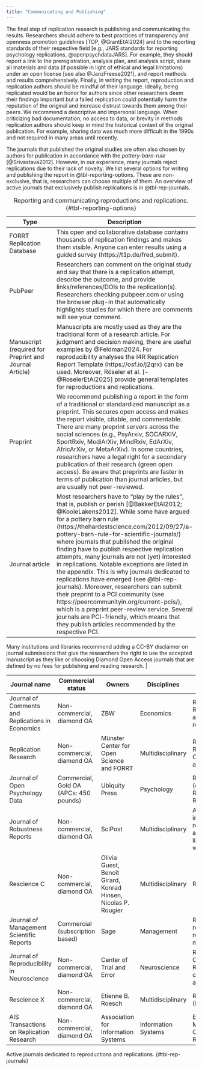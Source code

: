 ```yaml
---
title: "Communicating and Publishing"
---
```


The final step of replication research is publishing and communicating the results. Researchers should adhere to best practices of transparency and openness promotion guidelines [TOP, @GrantEtAl2024] and to the reporting standards of their respective field [e.g., JARS standards for reporting psychology replications, @openpsychdataJARS]. For example, they should report a link to the preregistration, analysis plan, and analysis script, share all materials and data (if possible in light of ethical and legal limitations) under an open license [see also @JanzFreese2021], and report methods and results comprehensively. Finally, in writing the report, reproduction and replication authors should be mindful of their language. Ideally, being replicated would be an honor for authors since other researchers deem their findings important but a failed replication could potentially harm the reputation of the original and increase distrust towards them among their peers. We recommend a descriptive and impersonal language. When criticizing bad documentation, no access to data, or brevity in methods replication authors should keep in mind the historical context of the original publication. For example, sharing data was much more difficult in the 1990s and not required in many areas until recently.

The journals that published the original studies are often also chosen by authors for publication in accordance with the *pottery-barn-rule* [@Srivastava2012]. However, in our experience, many journals reject replications due to their lack of novelty. We list several options for writing and publishing the report in @tbl-reporting-options. These are non-exclusive, that is, researchers can choose multiple of them. An overview of active journals that exclusively publish replications is in @tbl-rep-journals.


| Type | Description |
|---|---|
| FORRT Replication Database | This open and collaborative database contains thousands of replication findings and makes them visible. Anyone can enter results using a guided survey (https://t1p.de/fred_submit). |
| PubPeer | Researchers can comment on the original study and say that there is a replication attempt, describe the outcome, and provide links/references/DOIs to the replication(s). Researchers checking pubpeer.com or using the browser plug-in that automatically highlights studies for which there are comments will see your comment. |
| Manuscript (required for Preprint and Journal Article) | Manuscripts are mostly used as they are the traditional form of a research article. For judgment and decision making, there are useful examples by @Feldman2024. For reproducibility analyses the I4R Replication Report Template (https://osf.io/j2qrx) can be used. Moreover, Röseler et al. [-@RoselerEtAl2025] provide general templates for reproductions and replications. |
| Preprint | We recommend publishing a report in the form of a traditional or standardized manuscript as a preprint. This secures open access and makes the report visible, citable, and commentable. There are many preprint servers across the social sciences (e.g., PsyArxiv, SOCARXIV, SportRxiv, MediArXiv, MindRxiv, EdArXiv, AfricArXiv, or MetaArXiv). In some countries, researchers have a legal right for a secondary publication of their research (green open access). Be aware that preprints are faster in terms of publication than journal articles, but are usually not peer-reviewed. |
| Journal article | Most researchers have to “play by the rules”, that is, publish or perish [@BakkerEtAl2012; @KooleLakens2012]. While some have argued for a pottery barn rule (https://thehardestscience.com/2012/09/27/a-pottery-barn-rule-for-scientific-journals/) where journals that published the original finding have to publish respective replication attempts, many journals are not (yet) interested in replications. Notable exceptions are listed in the appendix. This is why journals dedicated to replications have emerged (see @tbl-rep-journals). Moreover, researchers can submit their preprint to a PCI community (see https://peercommunityin.org/current-pcis/), which is a preprint peer-review service. Several journals are PCI-friendly, which means that they publish articles recommended by the respective PCI. 

: Reporting and communicating reproductions and replications. {#tbl-reporting-options}


Many institutions and libraries recommend adding a CC-BY disclaimer on journal submissions that give the researchers the right to use the accepted manuscript as they like or choosing Diamond Open Access journals that are defined by no fees for publishing and reading research. |



| Journal name | Commercial status | Owners | Disciplines | Article types | Website |
|---|---|---|---|---|---|
| Journal of Comments and Replications in Economics | Non-commercial, diamond OA | ZBW | Economics | Replications, Reproductions and comments research | https://jcr-econ.org |
| Replication Research | Non-commercial, diamond OA | Münster Center for Open Science and FORRT | Multidisciplinary | Reproductions, Replications, Conceptual articles | https://replicationresearch.org  |
| Journal of Open Psychology Data | Commercial, Gold OA (APCs: 450 pounds) | Ubiquity Press | Psychology | Reproductions (only as Registered Reports) | https://openpsychologydata.metajnl.com  |
| Journal of Robustness Reports | Non-commercial, diamond OA | SciPost | Multidisciplinary | At least two independent reproductions are required, limited to 500 words | https://scipost.org/JRobustRep  |
| Rescience C | Non-commercial, diamond OA | Olivia Guest, Benoît Girard, Konrad Hinsen, Nicolas P. Rougier | Multidisciplinary | Reproductions | https://rescience.github.io  |
| Journal of Management Scientific Reports | Commercial (subscription based) | Sage | Management | Replications, reproductions, related methods | https://smgmt.org/jomsr/ |
| Journal of Reproducibility in Neuroscience | Non-commercial, diamond OA | Center of Trial and Error | Neuroscience | Replications, Comments, Reviews, conceptual articles | https://jrn.trialanderror.org |
| Rescience X | Non-commercial, diamond OA | Etienne B. Roesch | Multidisciplinary | Replications (Experiments) | http://rescience.org/x  |
| AIS Transactions on Replication Research | Non-commercial, diamond OA | Association for Information Systems | Information Systems | Exact, Methodological, Conceptual Replications | https://aisel.aisnet.org/trr/  |

Active journals dedicated to reproductions and replications. {#tbl-rep-journals}